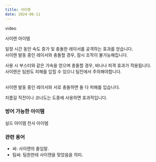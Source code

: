 ```yaml
---
title: 사이렌
date: 2024-06-11
---
```


<Division className="mdRatio">video</Division>

<Sprite className="item" backgroundPosition="-321px -14px">사이렌 아이템</Sprite>

<Bq>일정 시간 동안 속도 증가 및 충돌한 레이서를 공격하는 효과를 얻습니다.<br/>
사이렌 발동 중인 레이서와 충돌할 경우, 잠시 조작이 불가능해집니다.</Bq>

사용 시 부스터와 같은 가속을 얻으며 충돌할 경우, 바나나 피격 효과가 적용됩니다. <br/>
사이렌은 팀원도 피해를 입힐 수 있으니 팀전에서 주의해야합니다.<br/><br/>

사이렌 발동 중인 레이서와 서로 충돌하면 둘 다 피해를 입습니다.

<Division className="mdTip">
    <Paragraph className="mdTipText">지름길 직전이나 코너도는 도중에 사용하면 효과적입니다.</Paragraph>
</Division>

### 방어 가능한 아이템

<Division className="mdFlex mdCg">
    <Sprite className="item" backgroundPosition="-244px -165px">실드 아이템</Sprite>
    <Sprite className="item" backgroundPosition="-87px -13px">천사 아이템</Sprite>
</Division>

### 관련 용어

- 싸: 사이렌의 줄임말.
- 팀싸: 팀원한테 사이렌을 맞았음을 의미. 